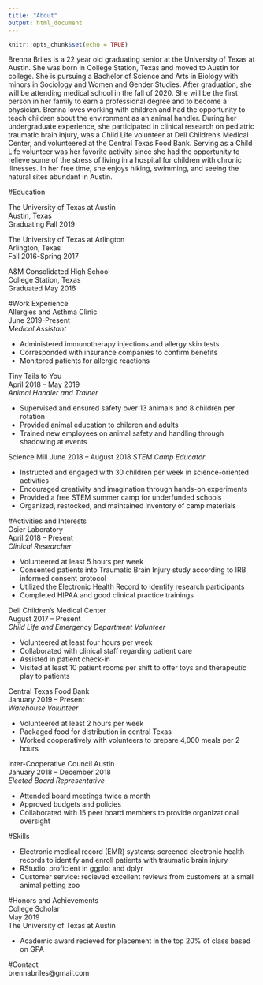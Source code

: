 ```yaml
---
title: "About"
output: html_document
---
```


```r
knitr::opts_chunk$set(echo = TRUE)
```

Brenna Briles is a 22 year old graduating senior at the University of Texas at Austin. She was born in College Station, Texas and moved to Austin for college. She is pursuing a Bachelor of Science and Arts in Biology with minors in Sociology and Women and Gender Studies. After graduation, she will be attending medical school in the fall of 2020. She will be the first person in her family to earn a professional degree and to become a physician. Brenna loves working with children and had the opportunity to teach children about the environment as an animal handler. During her undergraduate experience, she participated in clinical research on pediatric traumatic brain injury, was a Child Life volunteer at Dell Children's Medical Center, and volunteered at the Central Texas Food Bank. Serving as a Child Life volunteer was her favorite activity since she had the opportunity to relieve some of the stress of living in a hospital for children with chronic illnesses. In her free time, she enjoys hiking, swimming, and seeing the natural sites abundant in Austin.  

#Education

The University of Texas at Austin  
Austin, Texas  
Graduating Fall 2019  

The University of Texas at Arlington  
Arlington, Texas  
Fall 2016-Spring 2017  

A&M Consolidated High School  
College Station, Texas  
Graduated May 2016  

#Work Experience  
Allergies and Asthma Clinic  
June 2019-Present  
*Medical Assistant*  

* Administered immunotherapy injections and allergy skin tests  
* Corresponded with insurance companies to confirm benefits  
* Monitored patients for allergic reactions  

Tiny Tails to You  
April 2018 – May 2019  
*Animal Handler and Trainer*  

* Supervised and ensured safety over 13 animals and 8 children per rotation  
* Provided animal education to children and adults  
* Trained new employees on animal safety and handling through shadowing at events  

Science Mill
June 2018 – August 2018
*STEM Camp Educator*  

* Instructed and engaged with 30 children per week in science-oriented activities  
* Encouraged creativity and imagination through hands-on experiments  
* Provided a free STEM summer camp for underfunded schools  
* Organized, restocked, and maintained inventory of camp materials  

#Activities and Interests  
Osier Laboratory  
April 2018 – Present  
*Clinical Researcher*  

* Volunteered at least 5 hours per week  
* Consented patients into Traumatic Brain Injury study according to IRB informed consent protocol  
* Utilized the Electronic Health Record to identify research participants  
* Completed HIPAA and good clinical practice trainings  

Dell Children’s Medical Center  
August 2017 – Present  
*Child Life and Emergency Department Volunteer*  

* Volunteered at least four hours per week  
* Collaborated with clinical staff regarding patient care  
* Assisted in patient check-in  
* Visited at least 10 patient rooms per shift to offer toys and therapeutic play to patients  

Central Texas Food Bank  
January 2019 – Present  
*Warehouse Volunteer*  

* Volunteered at least 2 hours per week  
* Packaged food for distribution in central Texas  
* Worked cooperatively with volunteers to prepare 4,000 meals per 2 hours  

Inter-Cooperative Council Austin  
January 2018 – December 2018  
*Elected Board Representative*  

* Attended board meetings twice a month  
* Approved budgets and policies  
* Collaborated with 15 peer board members to provide organizational oversight  

#Skills  

* Electronic medical record (EMR) systems: screened electronic health records to identify and enroll patients with traumatic brain injury  
* RStudio: proficient in ggplot and dplyr  
* Customer service: recieved excellent reviews from customers at a small animal petting zoo  

#Honors and Achievements  
College Scholar  
May 2019  
The University of Texas at Austin  

* Academic award recieved for placement in the top 20% of class based on GPA  

#Contact  
brennabriles@gmail.com
